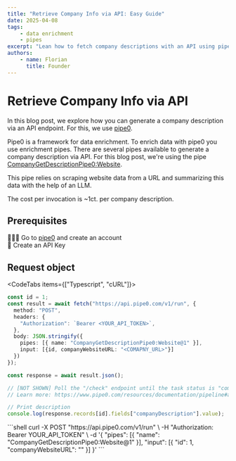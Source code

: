 ```yaml
---
title: "Retrieve Company Info via API: Easy Guide"
date: 2025-04-08
tags:
    - data enrichment
    - pipes
excerpt: "Lean how to fetch company descriptions with an API using pipe0"
authors:
    - name: Florian
      title: Founder
---
```


# Retrieve Company Info via API

In this blog post, we explore how you can generate a company description via an API endpoint.
For this, we use [pipe0](https://pipe0.com).

Pipe0 is a framework for data enrichment. To enrich data with pipe0 you use enrichment pipes.
There are several pipes available to generate a company description via API. For this blog post, we're 
using the pipe [CompanyGetDescriptionPipe0:Website](https://www.pipe0.com/resources/pipe-catalog/company-get-description-pipe0-website/version-1).

This pipe relies on scraping website data from a URL and summarizing this data with the help of an LLM.

The cost per invocation is ~1ct. per company description.

## Prerequisites

🙆🏼‍♂️ Go to [pipe0](https://pipe0.com) and create an account <br />
🔑 Create an API Key

## Request object

<CodeTabs items={["Typescript", "cURL"]}>
    <div>
```typescript
const id = 1;
const result = await fetch("https://api.pipe0.com/v1/run", {
  method: "POST",
  headers: {
    "Authorization": `Bearer <YOUR_API_TOKEN>`,
  },
  body: JSON.stringify({
    pipes: [{ name: "CompanyGetDescriptionPipe0:Website@1" }],
    input: [{id, companyWebsiteURL: "<COMAPNY_URL>"}]
  })
});

const response = await result.json();

// [NOT SHOWN] Poll the "/check" endpoint until the task status is "completed"
// Learn more: https://www.pipe0.com/resources/documentation/pipeline#async-processing

// Print description
console.log(response.records[id].fields["companyDescription"].value);
```
   </div>
    <div>
```shell
curl -X POST "https://api.pipe0.com/v1/run" \
-H "Authorization: Bearer YOUR_API_TOKEN" \
-d '{
    "pipes": [{ "name": "CompanyGetDescriptionPipe0:Website@1" }],
    "input": [{ "id": 1, "companyWebsiteURL": "<COMAPNY_URL>" }]
}'
```
    </div>
</CodeTabs>


<BlogBanner />


